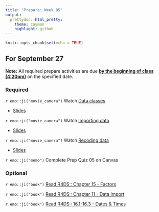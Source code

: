 ```yaml
---
title: "Prepare: Week 05"
output: 
  prettydoc::html_pretty:
    theme: cayman
    highlight: github
---
```


```r
knitr::opts_chunk$set(echo = TRUE)
```


## For September 27

**Note:** All required prepare activities are due **<u>by the beginning of class (4:20pm)</u>** on the specified date.

### Required 

`r emo::ji("movie_camera")` Watch [Data classes](https://youtu.be/oQWX5btmtn0)

- [Slides](https://kgfitzgerald.github.io/APU_MATH_250/slides/13-data-classes.html)

`r emo::ji("movie_camera")` Watch [Importing data](https://youtu.be/3b9Rb6sWiAk)

- [Slides](https://kgfitzgerald.github.io/APU_MATH_250/slides/14-data-import.html)

`r emo::ji("movie_camera")` Watch [Recoding data](https://youtu.be/GeFKGqPqEwk)

- [Slides](https://kgfitzgerald.github.io/APU_MATH_250/slides/15-data-recode.html)

`r emo::ji("memo")` Complete Prep Quiz 05 on Canvas

### Optional 

`r emo::ji("book")` [Read R4DS:: Chapter 15 - Factors](https://r4ds.had.co.nz/factors.html)

`r emo::ji("book")` [Read R4DS:: Chapter 11 - Data Import](https://r4ds.had.co.nz/data-import.html)

`r emo::ji("book")` [Read R4DS:: 16.1-16.3 - Dates & Times](https://r4ds.had.co.nz/dates-and-times.html)






